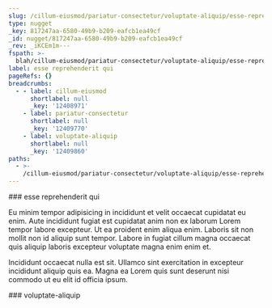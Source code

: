 ```yaml
---
slug: /cillum-eiusmod/pariatur-consectetur/voluptate-aliquip/esse-reprehenderit-qui
type: nugget
_key: 817247aa-6580-49b9-b209-eafcb1ea49cf
_id: nugget/817247aa-6580-49b9-b209-eafcb1ea49cf
_rev: _iKCEm1m---
fspath: >-
  blah/cillum-eiusmod/pariatur-consectetur/voluptate-aliquip/esse-reprehenderit-qui.md
label: esse reprehenderit qui
pageRefs: {}
breadcrumbs:
  - - label: cillum-eiusmod
      shortlabel: null
      _key: '12408971'
    - label: pariatur-consectetur
      shortlabel: null
      _key: '12409770'
    - label: voluptate-aliquip
      shortlabel: null
      _key: '12409860'
paths:
  - >-
    /cillum-eiusmod/pariatur-consectetur/voluptate-aliquip/esse-reprehenderit-qui
---
```


<NuggetArea>
<Nugget slug="/cillum-eiusmod/pariatur-consectetur/voluptate-aliquip/esse-reprehenderit-qui" type="nugget" _key="817247aa-6580-49b9-b209-eafcb1ea49cf" _id="nugget/817247aa-6580-49b9-b209-eafcb1ea49cf" _rev="_iKCEm1m---" fspath="blah/cillum-eiusmod/pariatur-consectetur/voluptate-aliquip/esse-reprehenderit-qui.md" label="esse reprehenderit qui" paths="/cillum-eiusmod/pariatur-consectetur/voluptate-aliquip/esse-reprehenderit-qui">
<NuggetBody>
### esse reprehenderit qui

Eu minim tempor adipisicing in incididunt et velit occaecat cupidatat eu enim. Aute incididunt fugiat est cupidatat anim non ex laborum Lorem tempor labore excepteur. Ut ea proident enim aliqua enim. Laboris sit non mollit non id aliquip sunt tempor. Labore in fugiat cillum magna occaecat quis aliquip laboris excepteur voluptate magna enim enim et.

Incididunt occaecat nulla est sit. Ullamco sint exercitation in excepteur incididunt aliquip quis ea. Magna ea Lorem quis sunt deserunt nisi commodo ut eu elit id officia ipsum.

</NuggetBody>
<Breadcrumbs>
<Crumbs>
<Crumb _key="12408971" label="cillum-eiusmod" /><Crumb _key="12409770" label="pariatur-consectetur" /><Crumb _key="12409860" label="voluptate-aliquip" />
</Crumbs>
</Breadcrumbs>
</Nugget>

<NuggetsInbound>
</NuggetsInbound>
<NuggetsOutbound>
</NuggetsOutbound>
</NuggetArea>
<PassagesInbound>
<Passage direction="inbound" type="passage" _key="12409860" _id="passage/12409860" _rev="_iKCEm1i---" label="voluptate-aliquip" passage="voluptate-aliquip" fspath="blah/cillum-eiusmod/pariatur-consectetur/voluptate-aliquip" paths="/cillum-eiusmod/pariatur-consectetur/voluptate-aliquip" slug="/cillum-eiusmod/pariatur-consectetur/voluptate-aliquip">
<NuggetBody>
### voluptate-aliquip

</NuggetBody>
<Breadcrumbs>
<Crumbs>
<Crumb _key="12408971" label="cillum-eiusmod" /><Crumb _key="12409770" label="pariatur-consectetur" />
</Crumbs>
</Breadcrumbs>
</Passage>

</PassagesInbound>
<PassagesOutbound>
</PassagesOutbound>